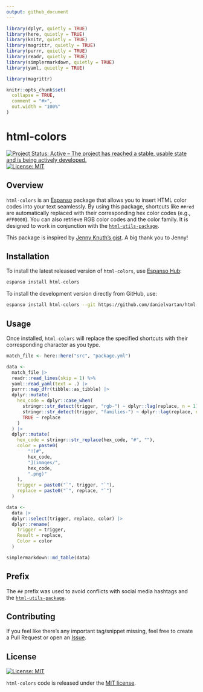 ```yaml
---
output: github_document
---
```


<!-- README.md is generated from README.Rmd. Please edit that file -->

```r
library(dplyr, quietly = TRUE)
library(here, quietly = TRUE)
library(knitr, quietly = TRUE)
library(magrittr, quietly = TRUE)
library(purrr, quietly = TRUE)
library(readr, quietly = TRUE)
library(simplermarkdown, quietly = TRUE)
library(yaml, quietly = TRUE)
```

```r
library(magrittr)
```

```r
knitr::opts_chunk$set(
  collapse = TRUE,
  comment = "#>",
  out.width = "100%"
)
```

# html-colors

<!-- badges: start -->
[![Project Status: Active – The project has reached a stable, usable state and is being actively developed.](https://www.repostatus.org/badges/latest/active.svg)](https://www.repostatus.org/#active)
[![License: MIT](https://img.shields.io/badge/license-MIT-green)](https://choosealicense.com/licenses/mit/)
<!-- badges: end -->

## Overview

`html-colors` is an [Espanso](https://espanso.org) package that allows you to insert HTML color codes into your text seamlessly. By using this package, shortcuts like `##red` are automatically replaced with their corresponding hex color codes (e.g., `#FF0000`). You can also retrieve RGB color codes and the color family. It is designed to work in conjunction with the [`html-utils-package`](https://hub.espanso.org/html-utils-package).

This package is inspired by [Jenny Knuth's gist](https://gist.github.com/jennyknuth/e2d9ee930303d5a5fe8862c6e31819c5). A big thank you to Jenny!

## Installation

To install the latest released version of `html-colors`, use [Espanso Hub](https://hub.espanso.org/):

``` sh
espanso install html-colors
```

To install the development version directly from GitHub, use:

``` sh
espanso install html-colors --git https://github.com/danielvartan/html-colors/ --external
```

## Usage

Once installed, `html-colors` will replace the specified shortcuts with their corresponding character as you type.

```r
match_file <- here::here("src", "package.yml")
```

```r
data <- 
  match_file |>
  readr::read_lines(skip = 1) %>%
  yaml::read_yaml(text = .) |>
  purrr::map_dfr(tibble::as_tibble) |>
  dplyr::mutate(
    hex_code = dplyr::case_when(
      stringr::str_detect(trigger, "rgb-") ~ dplyr::lag(replace, n = 1),
      stringr::str_detect(trigger, "families-") ~ dplyr::lag(replace, n = 2),
      TRUE ~ replace
    )
  ) |>
  dplyr::mutate(
    hex_code = stringr::str_replace(hex_code, "#", ""),
    color = paste0(
        "![#",
        hex_code,
        "](images/",
        hex_code,
        ".png)"
    ),
    trigger = paste0("`", trigger, "`"),
    replace = paste0("`", replace, "`")
  )
```

```r
data <- 
  data |>
  dplyr::select(trigger, replace, color) |>
  dplyr::rename(
    Trigger = trigger,
    Result = replace,
    Color = color
  )
```

```r
simplermarkdown::md_table(data)
```

## Prefix

The `##` prefix was used to avoid conflicts with social media hashtags and the [`html-utils-package`](https://hub.espanso.org/html-utils-package).

## Contributing

If you feel like there's any important tag/snippet missing, feel free to create a Pull Request or open an [Issue](https://github.com/danielvartan/html-colors/issues/new).

## License

[![License:
MIT](https://img.shields.io/badge/license-MIT-green)](https://opensource.org/license/mit/)

`html-colors` code is released under the [MIT license](https://opensource.org/license/mit/).
